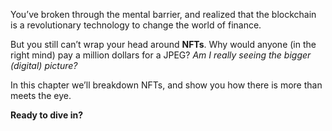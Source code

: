 

You’ve broken through the mental barrier, and realized that the blockchain is a revolutionary technology to change the world of finance.

But you still can’t wrap your head around **NFTs**. Why would anyone (in the right mind) pay a million dollars for a JPEG? _Am I really seeing the bigger (digital) picture?_

In this chapter we’ll breakdown NFTs, and show you how there is more than meets the eye.

**Ready to dive in?**
